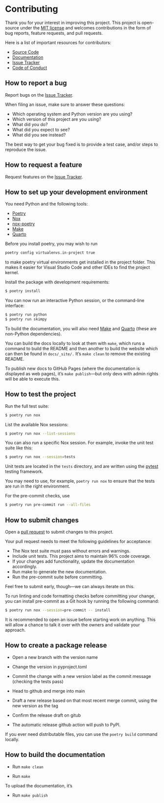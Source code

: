 # Contributing

Thank you for your interest in improving this project. This project is
open-source under the [MIT license](https://opensource.org/licenses/MIT)
and welcomes contributions in the form of bug reports, feature requests,
and pull requests.

Here is a list of important resources for contributors:

- [Source Code](https://github.com/aeturrell/skimpy)
- [Documentation](https://aeturrell.github.io/skimpy/)
- [Issue Tracker](https://github.com/aeturrell/skimpy/issues)
- [Code of Conduct](code_of_conduct.qmd)

## How to report a bug

Report bugs on the [Issue Tracker](https://github.com/aeturrell/skimpy/issues).

When filing an issue, make sure to answer these questions:

- Which operating system and Python version are you using?
- Which version of this project are you using?
- What did you do?
- What did you expect to see?
- What did you see instead?

The best way to get your bug fixed is to provide a test case, and/or
steps to reproduce the issue.

## How to request a feature

Request features on the [Issue Tracker](https://github.com/aeturrell/skimpy/issues).

## How to set up your development environment

You need Python and the following tools:

- [Poetry](https://python-poetry.org/)
- [Nox](https://nox.thea.codes/)
- [nox-poetry](https://nox-poetry.readthedocs.io/)
- [Make](https://www.gnu.org/software/make/)
- [Quarto](https://quarto.org/)

Before you install poetry, you may wish to run

```bash
poetry config virtualenvs.in-project true
```

to make poetry virtual environments get installed in the project folder. This makes it easier for Visual Studio Code and other IDEs to find the project kernel.

Install the package with development requirements:

```bash
$ poetry install
```

You can now run an interactive Python session, or the command-line
interface:

```bash
$ poetry run python
$ poetry run skimpy
```

To build the documentation, you will also need [Make](https://www.gnu.org/software/make/) and [Quarto](https://quarto.org/) (these are non-Python dependencies).

You can build the docs locally to look at them with `make`, which runs a command to build the README and then another to build the website which can then be found in `docs/_site/.` It's `make clean` to remove the existing README.

To publish new docs to GitHub Pages (where the documentation is displayed as web pages), it's `make publish`—but only devs with admin rights will be able to execute this.

## How to test the project

Run the full test suite:

```bash
$ poetry run nox
```

List the available Nox sessions:

```bash
$ poetry run nox --list-sessions
```

You can also run a specific Nox session. For example, invoke the unit
test suite like this:

```bash
$ poetry run nox --session=tests
```

Unit tests are located in the `tests` directory, and are written using
the [pytest](https://pytest.readthedocs.io/) testing framework.

You may need to use, for example, `poetry run nox` to ensure that the
tests are run in the right environment.

For the pre-commit checks, use

```bash
$ poetry run pre-commit run --all-files
```

## How to submit changes

Open a [pull request](https://github.com/aeturrell/skimpy/pulls) to
submit changes to this project.

Your pull request needs to meet the following guidelines for acceptance:

- The Nox test suite must pass without errors and warnings.
- Include unit tests. This project aims to maintain 96% code
  coverage.
- If your changes add functionality, update the documentation
  accordingly.
- Run make to generate the new documentation.
- Run the pre-commit suite before committing.

Feel free to submit early, though---we can always iterate on this.

To run linting and code formatting checks before committing your change,
you can install pre-commit as a Git hook by running the following
command:

```bash
$ poetry run nox --session=pre-commit -- install
```

It is recommended to open an issue before starting work on anything.
This will allow a chance to talk it over with the owners and validate
your approach.

## How to create a package release

- Open a new branch with the version name

- Change the version in pyproject.toml

- Commit the change with a new version label as the commit message (checking the tests pass)

- Head to github and merge into main

- Draft a new release based on that most recent merge commit, using the new version as the tag

- Confirm the release draft on gitub

- The automatic release github action will push to PyPI.

If you ever need distributable files, you can use the `poetry build` command locally.

## How to build the documentation

- Run `make clean`

- Run `make`

To upload the documentation, it's

- Run `make publish`
